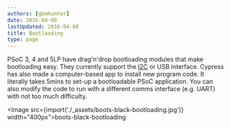 ```yaml
---
authors: [gbmhunter]
date: 2016-04-08
lastUpdated: 2016-04-08
title: Bootloading
type: page
---
```


PSoC 3, 4 and 5LP have drag'n'drop bootloading modules that make bootloading easy. They currently support the [I2C](/electronics/communication-protocols/i2c-communication-protocol/) or USB interface. Cypress has also made a computer-based app to install new program code. It literally takes 5mins to set-up a bootloadable PSoC application. You can also modify the code to run with a different comms interface (e.g. UART) with not too much difficulty.

<Image src={import('./_assets/boots-black-bootloading.jpg')} width="400px">boots-black-bootloading</Image>
